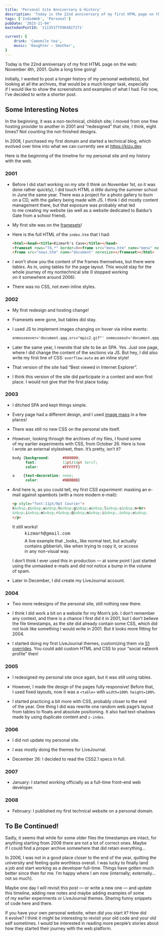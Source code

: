```yaml
---
title: 'Personal Site Anniversary & History'
description: 'Today is the 22nd anniversary of my first HTML page on the web: November 4th, 2001. Quite a long time going! Initially, I wanted to post a longer history of my personal website(s), but looking at all the archives, that would be a much longer task, especially if I would like to show the screenshots and examples of what I had. For now, I’ve decided to write a shorter post.'
tags: ['IndieWeb', 'Personal']
pubDate: '2023-11-04'
mastodonPostId: '111353775964827171'

current: {
	drink: 'Camomile tea',
	music: 'Daughter — Smother',
}
---
```


Today is the 22nd anniversary of my first HTML page on the web: November 4th, 2001. Quite a long time going!

Initially, I wanted to post a longer history of my personal website(s), but looking at all the archives, that would be a much longer task, especially if I would like to show the screenshots and examples of what I had. For now, I’ve decided to write a shorter post.

## Some Interesting Notes

In the beginning, it was a non-technical, childish site; I moved from one free hosting provider to another in 2001 and “redesigned” that site, I think, eight times? Not counting the not-finished designs.

In 2008, I purchased my first domain and started a technical blog, which evolved over time into what we can currently see at https://kizu.dev

Here is the beginning of the timeline for my personal site and my history with the web.

### 2001

- Before I did start working on my site (I think on November 1st, so it was done rather quickly), I did touch HTML _a little_ during the summer school in June the same year. There was a project for a photo gallery to burn on a CD, with the gallery being made with JS. I think I did mostly content management there, but that exposure was probably what led to me creating my website (as well as a website dedicated to Baldur’s Gate from a school friend).

- My first site was on the [framesets](https://developer.mozilla.org/en-US/docs/Web/HTML/Element/frameset)!

- Here is the full HTML of the `index.htm` that I had:

	```html
	<html><head><title>Kizmarh's Cave</title></head>
	<frameset rows="74,*" border=0><frame src="menu.htm" name="menu" noresize>
	<frame src="news.htm" name="document" noresize></frameset></html>
	```

- I won’t show you the content of the frames themselves, but there were _tables_. As in, using tables for the page layout. This would stay for the whole journey of my nontechnical site (I stopped working on it somewhere around 2006).

- There was no CSS, not even inline styles.

### 2002

- My first redesign and hosting change!

- Framesets were gone, but tables did stay.

- I used JS to implement images changing on hover via inline events:

	```html
	onmouseover='document.qqq.src="mpic2.gif"' onmouseout='document.qqq.src="mpic.gif"'
	```

- Later the same year, I rewrote that site to be an SPA. Yes. Just one page, where I did change the content of the sections via JS. But hey, I did also write my first line of CSS: `overflow:auto` as an inline style!

- That version of the site had “Best viewed in Internet Explorer”.

- I think this version of the site did participate in a contest and won first place. I would not give _that_ the first place today.

### 2003

- I ditched SPA and kept things simple.

- Every page had a different design, and I used [image maps](https://developer.mozilla.org/en-US/docs/Web/HTML/Element/map) in a few places!

- There was still no new CSS on the personal site itself.

- _However_, looking through the archives of my files, I found some of my earlier experiments with CSS, from October 26. Here is how I wrote an external stylesheet, then. It’s pretty, isn’t it?

	```css
	body {background:      #000000;
	      font:            11pt/14pt Serif;
	      color:           #FFFFFF}

	a    {text-decoration: none;
	      color:           #BBBBBB}
	```

- And here is, as you could tell, my first _CSS experiment_: masking an e-mail against spambots (with a more modern e-mail):

	```html
	<p style="font:11pt/0pt Courier">
	k&nbsp;z&nbsp;a&nbsp;h&nbsp;g&nbsp;a&nbsp;l&nbsp;c&nbsp;m<br>
	&nbsp;i&nbsp;m&nbsp;r&nbsp;@&nbsp;m&nbsp;i&nbsp;.&nbsp;o&nbsp;
	</p>
	```

	It still works!

	<figure>
		<p style="font:11pt/0pt Courier">k&nbsp;z&nbsp;a&nbsp;h&nbsp;g&nbsp;a&nbsp;l&nbsp;c&nbsp;m<br/>&nbsp;i&nbsp;m&nbsp;r&nbsp;@&nbsp;m&nbsp;i&nbsp;.&nbsp;o&nbsp;</p>
		<figcaption>
			A live example that _looks_ like normal text, but actually contains gibberish, like when trying to copy it, or access in any non-visual way.
		</figcaption>
	</figure>

	I don’t think I ever used this in production — at some point I just started using the unmasked e-mails and did not notice a bump in the volume of spam.

- Later in December, I did create my LiveJournal account.

### 2004

- Two more redesigns of the personal site, still nothing new there.

- I think I did work a bit on a website for my Mom’s job. I don’t remember any context, and there is a chance I first did it in 2001, but I don’t believe the file timestamps, as the site did already contain some CSS, which did not look like something I would write in 2001. But it looks more fitting for 2004.

- I started doing my first LiveJournal themes, customizing them via [S1 overrides](https://www.livejournal.com/support/faq/124.html). You could add custom HTML and CSS to your “social network profile” then!

### 2005

- I redesigned my personal site once again, but it was still using tables.

- However, I made the design of the pages fully responsive! Before that, I used fixed layouts, now it was a `<table>` with `width=100% height=100%`.

- I started practicing a bit more with CSS, probably closer to the end of the year. One thing I did was rewrite one random web page’s layout from tables to floats and absolute positioning. It also had text-shadows made by using duplicate content and `z-index`.

### 2006

- I did not update my personal site.

- I was mostly doing the themes for LiveJournal.

- December 26: I decided to read the CSS2.1 specs in full.

### 2007

- January: I started working officially as a full-time front-end web developer.

### 2008

- February: I published my first technical website on a personal domain.

## To Be Continued!

Sadly, it seems that while for some older files the timestamps are intact, for anything starting from 2006 there are not a lot of correct ones. Maybe if I could find a proper archive somewhere that did retain everything…

In 2006, I was not in a good place closer to the end of the year, quitting the university and feeling quite worthless overall. I was lucky to finally land a job and start working as a developer full-time. Things have gotten much better since then for me. I’m happy where I am now (internally; externally… not so much).

Maybe one day I will revisit this post — or write a new one — and update this timeline, adding new notes and maybe adding examples of some of my earlier experiments or LiveJournal themes. Sharing funny snippets of code here and there.

If you have your own personal website, when did you start it? How did it evolve? I think it might be interesting to revisit your old code and your old self sometimes. I would be interested in reading more people’s stories about how they started their journey with the web platform.
